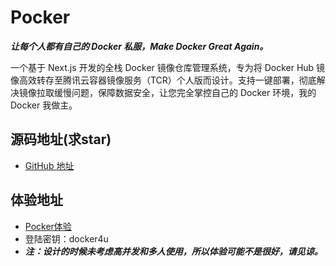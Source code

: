# Pocker
**_让每个人都有自己的 Docker 私服，Make Docker Great Again。_**

一个基于 Next.js 开发的全栈 Docker 镜像仓库管理系统，专为将 Docker Hub 镜像高效转存至腾讯云容器镜像服务（TCR）个人版而设计。支持一键部署，彻底解决镜像拉取缓慢问题，保障数据安全，让您完全掌控自己的 Docker 环境，我的 Docker 我做主。

## 源码地址(求star)
- [GitHub 地址](https://github.com/scoful/pocker)

## 体验地址

- [Pocker体验](https://pocker4u.vercel.app/)
- 登陆密钥：docker4u
- **_注：设计的时候未考虑高并发和多人使用，所以体验可能不是很好，请见谅。_**
